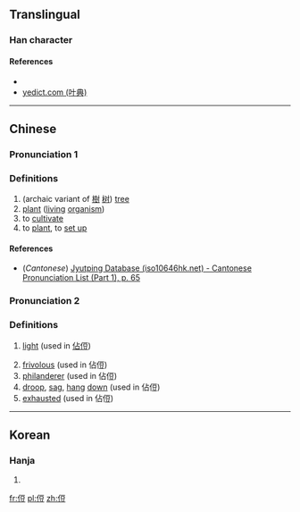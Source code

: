 ==Translingual==

===Han character===
{{Han char|rn=9|rad=人|as=07|sn=9|four=|canj=OMRT|ids=⿰亻豆}}

====References====
* {{Han ref|kx=0103.220|dkj=00649|dj=0219.030|hdz=10158.020|uh=4FB8|ud=20408}}
*[http://yedict.com/htm/4F/4FB8.htm yedict.com (叶典)]

----

==Chinese==
{{zh-forms}}

===Pronunciation 1===
{{zh-pron
|m=shù
|c=syu6
|mc=y
|oc=y
|ma=
|cat=n,v
}}

===Definitions===

# (archaic variant of [[樹]] [[树]]) [[tree]]
# [[plant]] ([[living]] [[organism]])
# to [[cultivate]]
# to [[plant]], to [[set up]]

====References====
*(''Cantonese'') [http://www.iso10646hk.net/jp/document/download.jsp Jyutping Database (iso10646hk.net) - Cantonese Pronunciation List (Part 1), p. 65]

===Pronunciation 2===
{{zh-pron
|m=dōu
|c=
|ma=
|cat=a,n,v
}}

===Definitions===

# {{qualifier|adjective}} [[light]] (used in [[佔侸]])
# [[frivolous]] (used in 佔侸)
# [[philanderer]] (used in 佔侸)
# [[droop]], [[sag]], [[hang]] [[down]] (used in 佔侸)
# [[exhausted]] (used in 佔侸)

----

==Korean==

===Hanja===
{{ko-hanja|hangeul=두|rv=du|mr=tu|y=twu}}

# {{defn|lang=ko|sort=人07}}

[[fr:侸]]
[[pl:侸]]
[[zh:侸]]